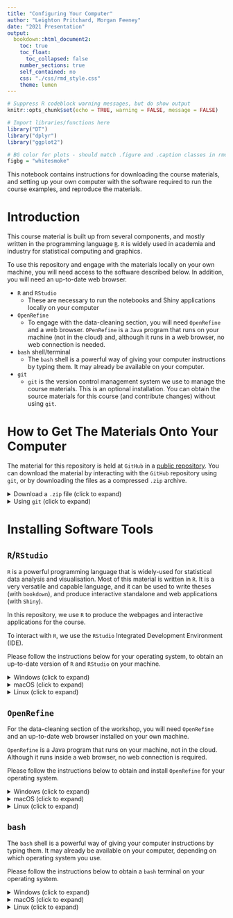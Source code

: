 ```yaml
---
title: "Configuring Your Computer"
author: "Leighton Pritchard, Morgan Feeney"
date: "2021 Presentation"
output: 
  bookdown::html_document2:
    toc: true
    toc_float:
      toc_collapsed: false
    number_sections: true
    self_contained: no
    css: "./css/rmd_style.css"
    theme: lumen
---
```


```r
# Suppress R codeblock warning messages, but do show output
knitr::opts_chunk$set(echo = TRUE, warning = FALSE, message = FALSE)

# Import libraries/functions here
library("DT")
library("dplyr")
library("ggplot2")

# BG color for plots - should match .figure and .caption classes in rmd_style.css
figbg = "whitesmoke"
```

<div id="summary">
This notebook contains instructions for downloading the course materials, and setting up your own computer with the software required to run the course examples, and reproduce the materials.
</div>

# Introduction

This course material is built up from several components, and mostly written in the programming language [`R`](https://www.r-project.org/about.html). `R` is widely used in academia and industry for statistical computing and graphics.

<div id="note">
To use this repository and engage with the materials locally on your own machine, you will need access to the software described below. In addition, you will need an up-to-date web browser.
</div>

- `R` and `RStudio`
  - These are necessary to run the notebooks and Shiny applications locally on your computer
- `OpenRefine`
  - To engage with the data-cleaning section, you will need `OpenRefine` and a web browser. `OPenRefine` is a `Java` program that runs on your machine (not in the cloud) and, although it runs in a web browser, no web connection is needed.
- `bash` shell/terminal
  - The `bash` shell is a powerful way of giving your computer instructions by typing them. It may already be available on your computer.
- `git` 
  - `git` is the version control management system we use to manage the course materials. This is an optional installation. You can obtain the source materials for this course (and contribute changes) without using `git`.

# How to Get The Materials Onto Your Computer

The material for this repository is held at `GitHub` in a [public repository](https://github.com/sipbs-compbiol/BM432). You can download the material by interacting with the `GitHub` repository using `git`, or by downloading the files as a compressed `.zip` archive.

<details>
  <summary>Download a `.zip` file (click to expand)</summary>
  
The course materials can be downloaded as the very latest 'in development' version, or as a time-stamped release for a particular presentation. Whichever version is downloaded, it will be provided as a `.zip` archive which, when extracted, will replicate the directory structure of the `GitHub` repository.

<div id="note">
This archive is sufficient to work through the course on your own computer.
</div>

To download the materials, click on one of the links below.

- [current 'development' version](https://github.com/sipbs-compbiol/BM432/archive/refs/heads/2021.zip)
</details>

<details>
  <summary>Using `git` (click to expand)</summary>

*Clone* this repository using one of the GUIs (graphical user interfaces) for `git`, or by issuing the command `git clone git@github.com:sipbs-compbiol/BM432.git` in a terminal window.

Cloning the repository will enable you to interact with it using `git`. This facilitates making changes and suggestions for the code, via `git`'s system of pull requests. This is the way we would expect changes to be made to the materials.

<div id="note">
If you do not have a terminal installed on your machine, or do not know where to find a terminal, please see the instructions for `bash` shell installation below.
</div>

<div id="note">
If you do not have `git` installed on your machine, please see the instructions for `git` installation below.
</div>
</details>


# Installing Software Tools

## `R`/`RStudio`

`R` is a powerful programming language that is widely-used for statistical data analysis and visualisation. Most of this material is written in `R`. It is a very versatile and capable language, and it can be used to write theses (with `bookdown`), and produce interactive standalone and web applications (with `Shiny`).

In this repository, we use `R` to produce the webpages and interactive applications for the course.

To interact with `R`, we use the `RStudio` Integrated Development Environment (IDE).

Please follow the instructions below for your operating system, to obtain an up-to-date version of `R` and `RStudio` on your machine.

<details>
  <summary>Windows (click to expand)</summary>
  
To install `R` (the programming language), download and run [`this .exe file`](https://cran.r-project.org/bin/windows/base/release.htm) from [`CRAN`](https://cran.r-project.org/index.html)(the Comprehensive `R` Archive Network). Please also install the [`RStudio` IDE](https://www.rstudio.com/products/rstudio/download/#download).

<div id="warning">
**You should run both installers as an Administrator level account**

To do so, right-click on the `.exe` file and select `Run as Adminstrator`.
</div>

[The Carpentries](https://carpentries.org/) provide a video guide to installing `R` and `RStudio` (see below).

<div align="center">
  <iframe width="560" height="315" src="https://www.youtube-nocookie.com/embed/q0PjTAylwoU" title="YouTube video player" frameborder="0" allow="accelerometer; autoplay; clipboard-write; encrypted-media; gyroscope; picture-in-picture" allowfullscreen></iframe>
</div>
</details>

<details>
  <summary>macOS (click to expand)</summary>

To install `R` (the programming language), download and run [`this .pkg file`](https://cran.r-project.org/bin/macosx/R-latest.pkg) from [`CRAN`](https://cran.r-project.org/index.html)(the Comprehensive `R` Archive Network). Please also install the [`RStudio` IDE](https://www.rstudio.com/products/rstudio/download/#download).

[The Carpentries](https://carpentries.org/) provide a video guide to installing `R` and `RStudio` (see below).

<div align="center">
  <iframe width="560" height="315" src="https://www.youtube-nocookie.com/embed/5-ly3kyxwEg" title="YouTube video player" frameborder="0" allow="accelerometer; autoplay; clipboard-write; encrypted-media; gyroscope; picture-in-picture" allowfullscreen></iframe>
</div>
</details>

<details>
  <summary>Linux (click to expand)</summary>

The binary files for your Linux distribution can be downloaded from [`CRAN`](https://cran.r-project.org/index.html)(the Comprehensive `R` Archive Network). Alternatively, you may wish to use your distribution's package manager (e.g. for Fedora run `sudo dnf install R`, and for Ubuntu/Debian run `sudo apt-get install r-base`).
</details>

## `OpenRefine`

For the data-cleaning section of the workshop, you will need `OpenRefine` and an up-to-date web browser installed on your own machine.

<div id="note">
`OpenRefine` is a Java program that runs on your machine, not in the cloud. Although it runs inside a web browser, no web connection is required.
</div>

Please follow the instructions below to obtain and install `OpenRefine` for your operating system.

<details>
  <summary>Windows (click to expand)</summary>
  
1. Check that you have either Firefox, Chrome, or Microsoft Edge installed and set as your default browser. **NOTE: `OpenRefine` will run in your default browser.**
2. Download the latest version of `OpenRefine` from [https://openrefine.org/download.html](https://openrefine.org/download.html).
3. Create a new directory called `OpenRefine`
4. Unzip the downloaded file into the `OpenRefine` directory (e.g. right-click on the file and select `Extract...`).
5. Go to the newly-created `OpenRefine` directory.
6. Launch OpenRefine by clicking `openrefine.exe`.

<div id="note">
If you are using a different browser, or if `OpenRefine` does not automatically run in your browser, point your browser to at [http://127.0.0.1:3333/](http://127.0.0.1:3333/) or [http://localhost:3333](http://localhost:3333) to use the program.
</div>
</details>

<details>
  <summary>macOS (click to expand)</summary>
  
1. Check that you have either Firefox, Chrome, or Microsoft Edge installed and set as your default browser. **NOTE: `OpenRefine` will run in your default browser.**
2. Download the latest version of `OpenRefine` from [https://openrefine.org/download.html](https://openrefine.org/download.html).
3. Create a new directory called `OpenRefine`
4. Unzip the downloaded file into the `OpenRefine` directory (e.g. double-click on the compressed file).
5. Go to the newly-created `OpenRefine` directory.
6. Drag the `OpenRefine` icon into your `Applications` folder
7. Double-click (or `Ctrl-`click and select `Open...`) on the `OpenRefine` icon to launch the program.

<div id="note">
If you are using a different browser, or if `OpenRefine` does not automatically run in your browser, point your browser to at [http://127.0.0.1:3333/](http://127.0.0.1:3333/) or [http://localhost:3333](http://localhost:3333) to use the program.
</div>

<div id="warning">
`OpenRefine` may not run in the `Safari` browser.
</div>
</details>

<details>
  <summary>Linux (click to expand)</summary>
  
1. Check that you have either Firefox, Chrome, or Microsoft Edge installed and set as your default browser. **NOTE: `OpenRefine` will run in your default browser.**
2. Download the latest version of `OpenRefine` from [https://openrefine.org/download.html](https://openrefine.org/download.html).
3. Make a new directory called `OpenRefine` (e.g. `mkdir -p OpenRefine`)
4. Unzip the downloaded file into the `OpenRefine` directory (e.g. `unzip openrefine-linux-3.4.1.tar.gz -d OpenRefine`)
5. Go to the newly-created `OpenRefine` directory (e.g. `cd OpenRefine`)
6. Launch `OpenRefine` by entering `./refine` into the terminal, while in the `OpenRefine` directory

<div id="note">
If you are using a different browser, or if `OpenRefine` does not automatically run in your browser, point your browser to at [http://127.0.0.1:3333/](http://127.0.0.1:3333/) or [http://localhost:3333](http://localhost:3333) to use the program.
</div>
</details>

## `bash`

The `bash` shell is a powerful way of giving your computer instructions by typing them. It may already be available on your computer, depending on which operating system you use.

Please follow the instructions below to obtain a `bash` terminal on your operating system.

<details>
  <summary>Windows (click to expand)</summary>
  
1. Download the [`git for Windows installer`](https://gitforwindows.org/)
2. Run the installer, and follow the steps below.
  1. Click on `Next` to move through the `Information`, `Location`, `Components` and `Start Menu` screens, without changing any options.
  2. From the dropdown menu on the next screen, select `Use the Nano efitor by default` and click on `Next`
  3. On the page that says `Adjusting the name of the initial branch in new repositories`, ensure that `Let Git decide` is selected.
  4.  Ensure that `Git from the command line and also from 3rd-party software` is selected and click on `Next`. 
  5. Ensure that `Use the native Windows Secure Channel Library` is selected and click on `Next`.
  6. Ensure that `Checkout Windows-style, commit Unix-style line endings` is selected and click on `Next`.
  7. Ensure that `Use Windows' default console window` is selected and click on `Next`.
  8. Ensure that `Default (fast-forward or merge)` is selected and click `Next`.
  9. Ensure that `Git Credential Manager Core` is selected and click on `Next`.
  10. Ensure that `Enable file system caching` is selected and click on `Next`.
  11. Click on `Install`.
  12. Click on `Finish` or `Next`.
3. If your `HOME` environment variable is not set (or you don't know what this is):
  1. Open command prompt (Open `Start Menu` then type `cmd` and press `Enter`).
  2. Type the following line into the command prompt window exactly as shown: `setx HOME "%USERPROFILE%"`.
  3. Press `Enter`, you should see `SUCCESS: Specified value was saved`.
  4. Quit command prompt by typing `exit` then pressing `Enter`.

This will provide you with both `git` and `bash` in the `Git Bash` program, from your `Start Menu`.
  
[The Carpentries](https://carpentries.org/) provide a video guide to installing `Git Bash` (see below).

<div align="center">
  <iframe width="560" height="315" src="https://www.youtube-nocookie.com/embed/339AEqk9c-8" title="YouTube video player" frameborder="0" allow="accelerometer; autoplay; clipboard-write; encrypted-media; gyroscope; picture-in-picture" allowfullscreen></iframe>
</div>

</details>

<details>
  <summary>macOS (click to expand)</summary>
  
On some `macOS` versions, `bash` is already the default shell, and you will not need to install anything. Even if this is not the case for you, `bash` is available in all versions, so there is no need to install any new software.

To access `bash`, start the `Terminal` program (this can be found in `/Applications/Utilities`). The video tutorial below will show you how to open the `Terminal` program. It can be useful to have this program available in your dock.

To check if your default shell is `bash` type `echo $SHELL` in the `Terminal` and press the `Return` key. If the message printed does not end with `/bash` then your default is something else and you can run `bash` by typing `bash` and pressing `Enter`.

[The Carpentries](https://carpentries.org/) provide a video guide to installing `bash`, `git` and `nano` on your own machine (see below).

<div align="center">
  <iframe width="560" height="315" src="https://www.youtube-nocookie.com/embed/9LQhwETCdwY" title="YouTube video player" frameborder="0" allow="accelerometer; autoplay; clipboard-write; encrypted-media; gyroscope; picture-in-picture" allowfullscreen></iframe>
</div>
</details>

<details>
  <summary>Linux (click to expand)</summary>
  
On Linux, `bash` is usually the default shell, and you will not need to install anything.

To check if your default shell is `bash` type `echo $SHELL` in a terminal window and press the `Return` key. If the message printed does not end with `/bash` then your default is something else and you can run `bash` by typing `bash` and pressing `Enter`.
</details>
